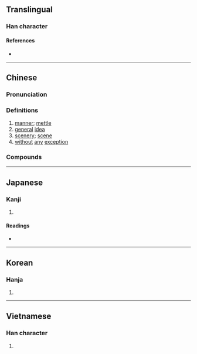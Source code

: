 {{character info/new}}
{{also|槪}}
==Translingual==
{{stroke order|stroke=13}}

===Han character===
{{Han char|rn=75|rad=木|as=09|sn=13|four=41914|canj=DAIU|ids=⿰木既}}

====References====
* {{Han ref|kx=0542.191|dkj=15217|dj=0935.040|hdz=21256.080|uh=6982|ud=27010|bh=B7A7|bd=47015}}

----

==Chinese==
{{zh-forms|alt=槩}}

===Pronunciation===
{{zh-pron
|m=gài
|c=koi2,koi3
|mn=kài,khài
|mc=y
|oc=y
|ma=
|cat=n,adv
}}

===Definitions===
{{zh-hanzi}}

# [[manner]]; [[mettle]]
# [[general]] [[idea]]
# [[scenery]]; [[scene]]
# [[without]] [[any]] [[exception]]

===Compounds===
{{zh-der|大概|一概抹殺|一概而言|並概青雲|以偏概全|一概|勝概|一概而論|概說|概念句|氣概|概念|概然律|概莫能外|概要|斗概|梗概|概念車|概論|概舉|概數|權概|概括承受|概率|概述|概括|概況|概貌|概觀|概而不論|概算|概略|風概|節概|複合概念|膜外概置|關連概念}}

----

==Japanese==

===Kanji===
{{ja-kanji|grade=c|rs=木09}}

# {{defn|lang=ja|sort=木09}}

====Readings====
* {{ja-readings|goon=[[かい]] (kai)|kanon=[[かい]] (kai)|kanyoon=[[がい]] (gai)|kun=[[とかき]] (tokaki), [[おおむね]] (oomune), [[おもむき]] (omomuki)}}

----

==Korean==

===Hanja===
{{ko-hanja|hangeul=개|eumhun=|rv=gae|mr=kae|y=kay}}

# {{defn|lang=ko|sort=木09}}

----

==Vietnamese==

===Han character===
{{vi-hantu|khái|rs=木09}}

# {{defn|lang=vi|sort=木09}}